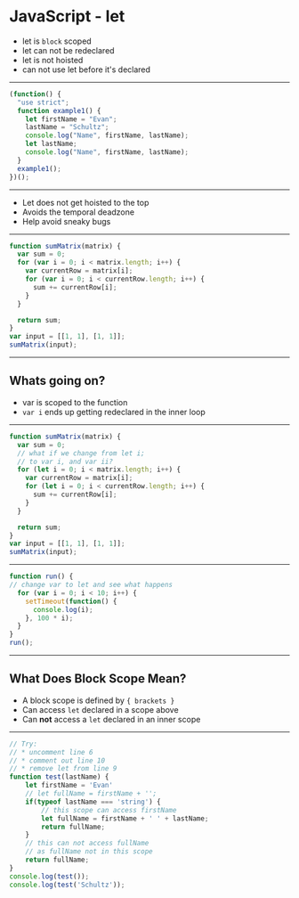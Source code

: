 
# JavaScript - let

- let is `block` scoped 
- let can not be redeclared 
- let is not hoisted 
- can not use let before it's declared 

---

```javascript No Longer Valid
(function() {
  "use strict";
  function example1() {
    let firstName = "Evan";
    lastName = "Schultz";
    console.log("Name", firstName, lastName);
    let lastName;
    console.log("Name", firstName, lastName);
  }
  example1();
})();
```

---

* Let does not get hoisted to the top
* Avoids the temporal deadzone 
* Help avoid sneaky bugs

---

```javascript What Will the Sum Be?
function sumMatrix(matrix) {
  var sum = 0;
  for (var i = 0; i < matrix.length; i++) {
    var currentRow = matrix[i];
    for (var i = 0; i < currentRow.length; i++) {
      sum += currentRow[i];
    }
  }

  return sum;
}
var input = [[1, 1], [1, 1]];
sumMatrix(input);
```

---

## Whats going on?

* var is scoped to the function
* `var i` ends up getting redeclared in the inner loop

---

```javascript Let's Fix This
function sumMatrix(matrix) {
  var sum = 0;
  // what if we change from let i;
  // to var i, and var ii?
  for (let i = 0; i < matrix.length; i++) {
    var currentRow = matrix[i];
    for (let i = 0; i < currentRow.length; i++) {
      sum += currentRow[i];
    }
  }

  return sum;
}
var input = [[1, 1], [1, 1]];
sumMatrix(input);
```

---

```javascript What Do You Expect the Output to Be?
function run() {
// change var to let and see what happens
  for (var i = 0; i < 10; i++) {
    setTimeout(function() {
      console.log(i);
    }, 100 * i);
  }
}
run();  
```
---
## What Does Block Scope Mean?

* A block scope is defined by `{ brackets }` 
* Can access `let` declared in a scope above
* Can **not** access a `let` declared in an inner scope

---


```javascript Block Scope Example
// Try:
// * uncomment line 6
// * comment out line 10
// * remove let from line 9
function test(lastName) {
    let firstName = 'Evan'
    // let fullName = firstName + '';
    if(typeof lastName === 'string') {
        // this scope can access firstName
        let fullName = firstName + ' ' + lastName;
        return fullName;
    }
    // this can not access fullName 
    // as fullName not in this scope
    return fullName;
}
console.log(test());
console.log(test('Schultz'));
```
